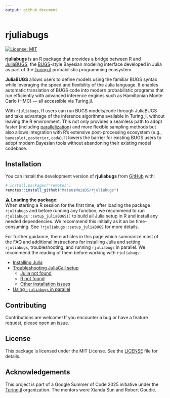 ```yaml
---
output: github_document
---
```


# rjuliabugs <img src="man/figures/logo.png" align="right" alt="" />

<!-- badges: start -->
[![License: MIT](https://img.shields.io/badge/license-MIT-blue.svg)](https://opensource.org/licenses/MIT)
<!-- [![R build status](https://github.com/MateusMaiaDS/rjuliabugs/actions/workflows/R-CMD-check.yaml/badge.svg)](https://github.com/MateusMaiaDS/rjuliabugs/actions) -->
<!-- [![R-CMD-check](https://github.com/MateusMaiaDS/rjuliabugs/actions/workflows/R-CMD-check.yaml/badge.svg)](https://github.com/MateusMaiaDS/rjuliabugs/actions/workflows/R-CMD-check.yaml) -->
<!-- badges: end -->


**rjuliabugs** is an R package that provides a bridge between R and [JuliaBUGS](https://github.com/TuringLang/JuliaBUGS.jl?tab=readme-ov-file), the [BUGS](https://en.wikipedia.org/wiki/WinBUGS)-style Bayesian modeling interface developed in Julia as part of the [Turing.jl](turinglang.org) probabilistic programming ecosystem.

**JuliaBUGS** allows users to define models using the familiar BUGS syntax while leveraging the speed and flexibility of the Julia language. It enables automatic translation of BUGS code into modern probabilistic programs that run efficiently with advanced inference engines such as Hamiltonian Monte Carlo (HMC) — all accessible via Turing.jl.

With `rjuliabugs`, R users can run BUGS models/code through JuliaBUGS and take advantage of the inference algorithms available in Turing.jl, without leaving the R environment. This not only provides a seamless path to adopt faster (including [parallelization](https://mateusmaiads.github.io/rjuliabugs/articles/rjuliabugs_parallel.html)) and more flexible sampling methods but also allows integration with R’s extensive post-processing ecosystem (e.g., `bayesplot`, `posterior`, `coda`). It lowers the barrier for existing BUGS users to adopt modern Bayesian tools without abandoning their existing model codebase.


## Installation

You can install the development version of **rjuliabugs** from [GitHub](https://github.com/MateusMaiaDS/rjuliabugs) with:

```r
# install.packages("remotes")
remotes::install_github("MateusMaiaDS/rjuliabugs")
```

⚠️ **Loading the package**:  
When starting a R session for the first time, after loading the package `rjuliabugs` and before running any function, we recommend to run `rjuliabugs::setup_juliaBUGS()` to build all Julia setup in R and install any needed dependencies. We recommend this initially as it an be time-consuming. See `?rjuliabugs::setup_juliaBUGS` for more details.


For further guidance, there articles in this page which summarize most of the FAQ and additional instructions for installing Julia and setting `rjuliabugs`, troubleshooting, and running `rjuliabugs` in parallel. We recommend the reading of them before working with `rjuliabugs`:

- [Installing Julia](https://mateusmaiads.github.io/rjuliabugs/articles/setup_troubleshooting.html#installing-julia)
- [Troubleshooting JuliaCall setup](https://mateusmaiads.github.io/rjuliabugs/articles/setup_troubleshooting.html#troubleshooting-juliacall-setup)
  - [Julia not found](https://mateusmaiads.github.io/rjuliabugs/articles/setup_troubleshooting.html#error-type-julia-not-found)
  - [R not found](https://mateusmaiads.github.io/rjuliabugs/articles/setup_troubleshooting.html#error-type-r_home-not-found)
  - [Other installation issues](https://mateusmaiads.github.io/rjuliabugs/articles/setup_troubleshooting.html#other-installations-issues)
- [Using `rjuliabugs` in parallel](https://mateusmaiads.github.io/rjuliabugs/articles/rjuliabugs_parallel.html)


## Contributing

Contributions are welcome! If you encounter a bug or have a feature request, please open an [issue](https://github.com/MateusMaiaDS/rjuliabugs/issues).

## License

This package is licensed under the MIT License. See the [LICENSE](LICENSE) file for details.

## Acknowledgements

This project is part of a Google Summer of Code 2025 initiative under the [Turing.jl](turinglang.org) organization. The mentors were Xianda Sun and Robert Goudie.
